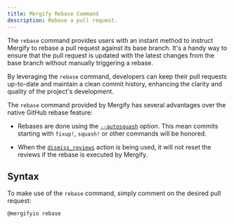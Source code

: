 ```yaml
---
title: Mergify Rebase Command
description: Rebase a pull request.
---
```


The `rebase` command provides users with an instant method to instruct Mergify
to rebase a pull request against its base branch. It's a handy way to ensure
that the pull request is updated with the latest changes from the base branch
without manually triggering a rebase.

By leveraging the `rebase` command, developers can keep their pull requests
up-to-date and maintain a clean commit history, enhancing the clarity and
quality of the project's development.

The `rebase` command provided by Mergify has several advantages over the native
GitHub rebase feature:

- Rebases are done using the
  [`--autosquash`](https://git-scm.com/docs/git-rebase#Documentation/git-rebase.txt---autosquash)
  option. This mean commits starting with `fixup!`, `squash!` or other commands
  will be honored.

- When the [`dismiss_reviews`](/workflow/actions/dismiss_reviews) action is
  being used, it will not reset the reviews if the rebase is executed by
  Mergify.

## Syntax

To make use of the `rebase` command, simply comment on the desired pull
request:

```text
@mergifyio rebase
```
